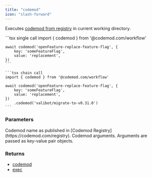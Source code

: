 ```yaml
---
title: "codemod"
icon: "slash-forward"
---
```


<ResponseField name="codemod(name, arguments)" />

Executes [codemod from registry](https://codemod.com/registry) in current working directory.

<CodeGroup>
    ```tsx single call
    import { codemod } from '@codemod.com/workflow'

    await codemod('openFeature-replace-feature-flag', {
        key: 'someFeatureFlag',
        value: 'replacement',
    })
    ```

    ```tsx chain call
    import { codemod } from '@codemod.com/workflow'

    await codemod('openFeature-replace-feature-flag', {
        key: 'someFeatureFlag',
        value: 'replacement',
    })
        .codemod('valibot/migrate-to-v0.31.0')
    ```
</CodeGroup>

### Parameters
<ParamField path="name" type="string" required>
  Codemod name as published in [Codemod Registry](https://codemod.com/registry).
</ParamField>

<ParamField path="arguments" type="string | number | boolean | (string | number | boolean)[]">
  Codemod arguments. Arguments are passed as key-value pair objects.
</ParamField>

### Returns
- [codemod](./codemod)
- [exec](./exec)
